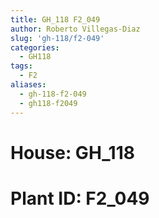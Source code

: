 ```yaml
---
title: GH_118 F2_049
author: Roberto Villegas-Diaz
slug: 'gh-118/f2-049'
categories:
  - GH118
tags:
  - F2
aliases:
  - gh-118-f2-049
  - gh118-f2049
---
```


# **House**: GH_118
# **Plant ID**: F2_049
